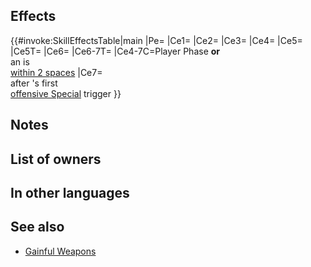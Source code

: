 {{Weapon Infobox
|tagid=SID_聖王国の父娘の神弓
|intID=4410
|userVersion1=Bow
|userVersion2=Arrow
|exclusive=1
|weaponType=Bow
|cost=400
|might=8
|range=2
|cooldown=-1
|effectiveness=Flying
|effect=Accelerates Special trigger (cooldown count-1).<br>Effective against flying foes. Unit attacks twice (even if foe initiates combat, unit attacks twice).<br><br>If unit initiates combat or is within 2 spaces of an ally, grants bonus to unit's Atk/Spd/Def/Res = 15% of unit's Spd at start of combat + 5, unit deals +X × 5 damage (max 25; X = number of【Bonus】effects active on unit, excluding stat bonuses + number of【Penalty】effects active on foe, excluding stat penalties; excluding area-of-effect Specials), reduces the percentage of foe's non-Special "reduce damage by X%" skills by 50% (excluding area-of-effect Specials), and neutralizes effects that inflict "Special cooldown charge -X" on unit during combat, and also, if unit's attack can trigger unit's Special, grants Special cooldown count-1 to unit after first Special trigger per combat (excluding area-of-effect Specials).<br><br>【Bonus】<br>All effects that last "for 1 turn" or "that turn only." Includes bonuses granted by a skill like Rally or Hone and positive status effects (extra movement or effects like Dominance).<br><br>【Penalty】<br>All effects that last "on foe through its next action." Includes penalties inflicted by a skill like Panic or Threaten and negative status effects (preventing counterattacks, restricting movement, or the effects of a skill like Triangle Adept or Guard).
|required=Silver Bow
|properties=
}}
==Effects==
{{#invoke:SkillEffectsTable|main
|Pe={{Eft|Accelerates Special}}
|Ce1={{Eft|Effectiveness|{{Mt|Flying}}}}
|Ce2={{Eft|Attack Twice}}
|Ce3={{Eft|Temporary buffs|Atk/Spd/Def/Res|15% of {{Tgt|Unit}}'s Spd<br>at start of combat, +5}}
|Ce4={{Eft|Damage Boost|5 x ({{Kp|Bonus}} effects on<br>{{Tgt|Unit}} + {{Kp|Penalty}}<br>effects on {{Tgt|Foe}})<br>(Exc. {{SEt|Bonuses}} '''&''' {{SEt|Penalties}})|max=25}}
|Ce5={{Eft|Reduce Damage Reduction|50%}}
|Ce5T={{Tgt|Foe}}
|Ce6={{Eft|Neutralize Guard}}
|Ce6-7T={{Tgt|Unit}}
|Ce4-7C=Player Phase '''or'''<br>an {{Tgt|Ally}} is<br>[[within 2 spaces]]
|Ce7={{Eft|Reduce Cooldown|1}}<br>after {{Tgt|Unit}}'s first<br>[[offensive Special]] trigger
}}
==Notes==
{{Effective damage bonus|flying}}
{{AttackTwice}}
{{IfUnitAttacked}}
{{Temporary buffs}}
{{At start of combat}}
{{FlatDamageBoost|X (max: 25)}}
{{Reduce Damage Reduction}}
{{CooldownChargeMinusNeutralization}}
{{CombatCooldownCount|-1}}
==List of owners==
{{Skill Hero List}}
==In other languages==
{{OtherLanguages
|japanese=
|german=
|spanishEU=
|spanishLA=
|french=
|italian=
|chineseTW=
|portuguese=
}}
==See also==
{{See also skills|cond=(Description LIKE '%number of%bonus%penalty%effects%' OR Description LIKE '%grants Special cooldown count-1%after first Special trigger per combat%') AND Name NOT LIKE '%gainful%' AND Exclusive='1'}}
* [[Skill families/Weapons#Gainful|Gainful Weapons]]
{{Weapons Navbox}}
